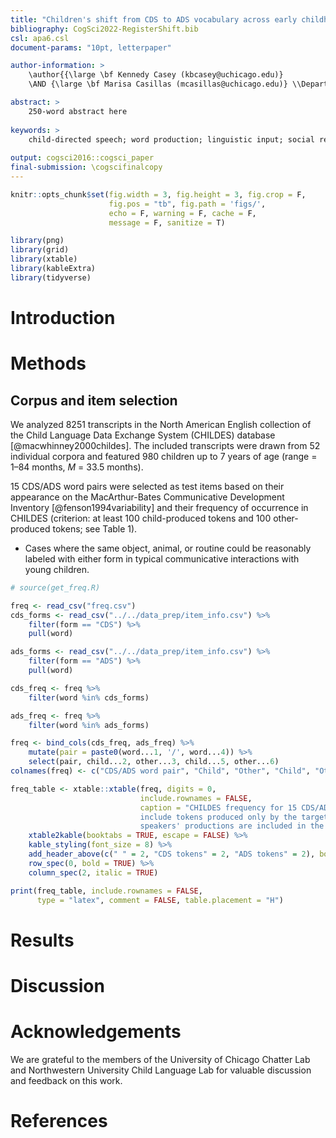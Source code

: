 ```yaml
---
title: "Children's shift from CDS to ADS vocabulary across early childhood"
bibliography: CogSci2022-RegisterShift.bib
csl: apa6.csl
document-params: "10pt, letterpaper"

author-information: > 
    \author{{\large \bf Kennedy Casey (kbcasey@uchicago.edu)} 
    \AND {\large \bf Marisa Casillas (mcasillas@uchicago.edu)} \\Department of Comparative Human Development, University of Chicago \\ Chicago, IL 60637 USA}

abstract: >
    250-word abstract here
    
keywords: >
    child-directed speech; word production; linguistic input; social register; corpus analysis
    
output: cogsci2016::cogsci_paper
final-submission: \cogscifinalcopy
---
```


```r
knitr::opts_chunk$set(fig.width = 3, fig.height = 3, fig.crop = F, 
                      fig.pos = "tb", fig.path = 'figs/',
                      echo = F, warning = F, cache = F, 
                      message = F, sanitize = T)
```

```r
library(png)
library(grid)
library(xtable)
library(kableExtra)
library(tidyverse)
```

# Introduction

# Methods

## Corpus and item selection
We analyzed 8251 transcripts in the North American English collection of the Child Language Data Exchange System (CHILDES) database [@macwhinney2000childes]. The included transcripts were drawn from 52 individual corpora and featured 980 children up to 7 years of age (range = 1--84 months, _M_ = 33.5 months).

15 CDS/ADS word pairs were selected as test items based on their appearance on the MacArthur-Bates Communicative Development Inventory [@fenson1994variability] and their frequency of occurrence in CHILDES (criterion: at least 100 child-produced tokens and 100 other-produced tokens; see Table 1). 

- Cases where the same object, animal, or routine could be reasonably labeled with either form in typical communicative interactions with young children.

```r
# source(get_freq.R)

freq <- read_csv("freq.csv")
cds_forms <- read_csv("../../data_prep/item_info.csv") %>%
    filter(form == "CDS") %>%
    pull(word)

ads_forms <- read_csv("../../data_prep/item_info.csv") %>%
    filter(form == "ADS") %>%
    pull(word)

cds_freq <- freq %>%
    filter(word %in% cds_forms)

ads_freq <- freq %>%
    filter(word %in% ads_forms)

freq <- bind_cols(cds_freq, ads_freq) %>%
    mutate(pair = paste0(word...1, '/', word...4)) %>%
    select(pair, child...2, other...3, child...5, other...6) 
colnames(freq) <- c("CDS/ADS word pair", "Child", "Other", "Child", "Other")

freq_table <- xtable::xtable(freq, digits = 0,
                             include.rownames = FALSE, 
                             caption = "CHILDES frequency for 15 CDS/ADS word pairs. Child-produced counts 
                             include tokens produced only by the target child. All other 
                             speakers' productions are included in the other-produced counts.") %>%
    xtable2kable(booktabs = TRUE, escape = FALSE) %>%
    kable_styling(font_size = 8) %>%
    add_header_above(c(" " = 2, "CDS tokens" = 2, "ADS tokens" = 2), bold = TRUE) %>%
    row_spec(0, bold = TRUE) %>%
    column_spec(2, italic = TRUE)

print(freq_table, include.rownames = FALSE,
      type = "latex", comment = FALSE, table.placement = "H")
```

# Results

# Discussion

# Acknowledgements
We are grateful to the members of the University of Chicago Chatter Lab and Northwestern University Child Language Lab for valuable discussion and feedback on this work.

# References

```r
```

\setlength{\parindent}{-0.1in} 
\setlength{\leftskip}{0.125in}
\noindent
